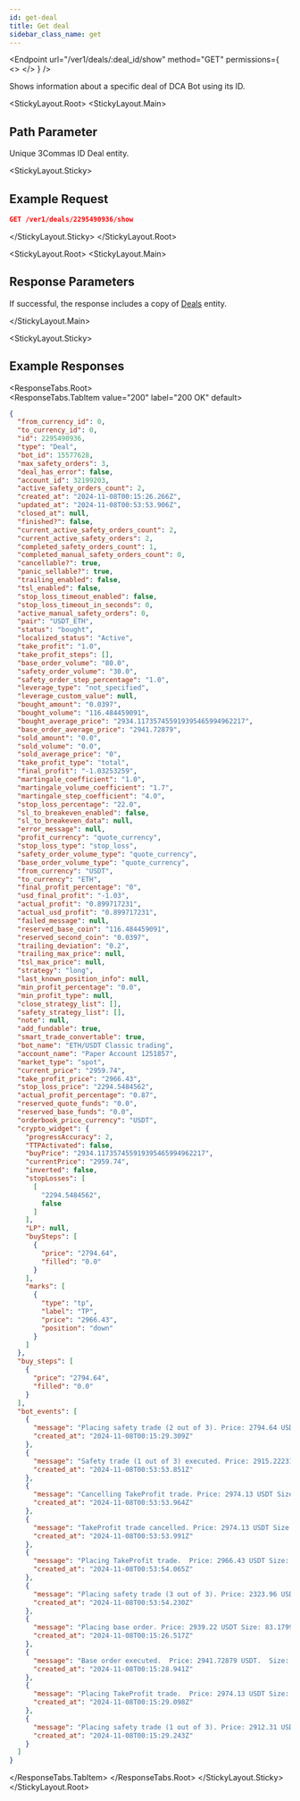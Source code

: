 ```yaml
---
id: get-deal
title: Get deal
sidebar_class_name: get
---
```



<Endpoint
  url="/ver1/deals/:deal_id/show"
  method="GET"
  permissions={
    <>
      <Permission title="Permission" description="BOTS_READ" />
      <Permission title="Security" description="SIGNED" />
    </>
  }
/>

Shows information about a specific deal of DCA Bot using its ID.

<Separator />

<StickyLayout.Root>
<StickyLayout.Main>

## Path Parameter

<ApiParam name='deal_id' type='integer' id="deal_id" required>
  Unique 3Commas ID Deal entity.
</ApiParam>
</StickyLayout.Main>

<StickyLayout.Sticky>

## Example Request

```json
GET /ver1/deals/2295490936/show
```
</StickyLayout.Sticky>
</StickyLayout.Root>

<StickyLayout.Root>
<StickyLayout.Main>

## Response Parameters

If successful, the response includes a copy of [Deals](/dca-bot/deals/0_deal_entity.mdx) entity.

</StickyLayout.Main>

<StickyLayout.Sticky>
## Example Responses
<ResponseTabs.Root>          
<ResponseTabs.TabItem value="200" label="200 OK" default>

```json
{
  "from_currency_id": 0,
  "to_currency_id": 0,
  "id": 2295490936,
  "type": "Deal",
  "bot_id": 15577628,
  "max_safety_orders": 3,
  "deal_has_error": false,
  "account_id": 32199203,
  "active_safety_orders_count": 2,
  "created_at": "2024-11-08T00:15:26.266Z",
  "updated_at": "2024-11-08T00:53:53.906Z",
  "closed_at": null,
  "finished?": false,
  "current_active_safety_orders_count": 2,
  "current_active_safety_orders": 2,
  "completed_safety_orders_count": 1,
  "completed_manual_safety_orders_count": 0,
  "cancellable?": true,
  "panic_sellable?": true,
  "trailing_enabled": false,
  "tsl_enabled": false,
  "stop_loss_timeout_enabled": false,
  "stop_loss_timeout_in_seconds": 0,
  "active_manual_safety_orders": 0,
  "pair": "USDT_ETH",
  "status": "bought",
  "localized_status": "Active",
  "take_profit": "1.0",
  "take_profit_steps": [],
  "base_order_volume": "80.0",
  "safety_order_volume": "30.0",
  "safety_order_step_percentage": "1.0",
  "leverage_type": "not_specified",
  "leverage_custom_value": null,
  "bought_amount": "0.0397",
  "bought_volume": "116.484459091",
  "bought_average_price": "2934.117357455919395465994962217",
  "base_order_average_price": "2941.72879",
  "sold_amount": "0.0",
  "sold_volume": "0.0",
  "sold_average_price": "0",
  "take_profit_type": "total",
  "final_profit": "-1.03253259",
  "martingale_coefficient": "1.0",
  "martingale_volume_coefficient": "1.7",
  "martingale_step_coefficient": "4.0",
  "stop_loss_percentage": "22.0",
  "sl_to_breakeven_enabled": false,
  "sl_to_breakeven_data": null,
  "error_message": null,
  "profit_currency": "quote_currency",
  "stop_loss_type": "stop_loss",
  "safety_order_volume_type": "quote_currency",
  "base_order_volume_type": "quote_currency",
  "from_currency": "USDT",
  "to_currency": "ETH",
  "final_profit_percentage": "0",
  "usd_final_profit": "-1.03",
  "actual_profit": "0.899717231",
  "actual_usd_profit": "0.899717231",
  "failed_message": null,
  "reserved_base_coin": "116.484459091",
  "reserved_second_coin": "0.0397",
  "trailing_deviation": "0.2",
  "trailing_max_price": null,
  "tsl_max_price": null,
  "strategy": "long",
  "last_known_position_info": null,
  "min_profit_percentage": "0.0",
  "min_profit_type": null,
  "close_strategy_list": [],
  "safety_strategy_list": [],
  "note": null,
  "add_fundable": true,
  "smart_trade_convertable": true,
  "bot_name": "ETH/USDT Classic trading",
  "account_name": "Paper Account 1251857",
  "market_type": "spot",
  "current_price": "2959.74",
  "take_profit_price": "2966.43",
  "stop_loss_price": "2294.5484562",
  "actual_profit_percentage": "0.87",
  "reserved_quote_funds": "0.0",
  "reserved_base_funds": "0.0",
  "orderbook_price_currency": "USDT",
  "crypto_widget": {
    "progressAccuracy": 2,
    "TTPАctivated": false,
    "buyPrice": "2934.117357455919395465994962217",
    "currentPrice": "2959.74",
    "inverted": false,
    "stopLosses": [
      [
        "2294.5484562",
        false
      ]
    ],
    "LP": null,
    "buySteps": [
      {
        "price": "2794.64",
        "filled": "0.0"
      }
    ],
    "marks": [
      {
        "type": "tp",
        "label": "TP",
        "price": "2966.43",
        "position": "down"
      }
    ]
  },
  "buy_steps": [
    {
      "price": "2794.64",
      "filled": "0.0"
    }
  ],
  "bot_events": [
    {
      "message": "Placing safety trade (2 out of 3). Price: 2794.64 USDT Size: 54.216016 USDT (Reinvested 2.93921 USDT) (0.0194 ETH)",
      "created_at": "2024-11-08T00:15:29.309Z"
    },
    {
      "message": "Safety trade (1 out of 3) executed. Price: 2915.22231 USDT Size: 33.23353433 USDT (0.0114 ETH)",
      "created_at": "2024-11-08T00:53:53.851Z"
    },
    {
      "message": "Cancelling TakeProfit trade. Price: 2974.13 USDT Size: 84.167879 USDT (0.0283 ETH)",
      "created_at": "2024-11-08T00:53:53.964Z"
    },
    {
      "message": "TakeProfit trade cancelled. Price: 2974.13 USDT Size: 84.167879 USDT (0.0283 ETH)",
      "created_at": "2024-11-08T00:53:53.991Z"
    },
    {
      "message": "Placing TakeProfit trade.  Price: 2966.43 USDT Size: 117.767271 USDT (0.0397 ETH), the price should rise for 1.90% to close the deal",
      "created_at": "2024-11-08T00:53:54.065Z"
    },
    {
      "message": "Placing safety trade (3 out of 3). Price: 2323.96 USDT Size: 89.704856 USDT (Reinvested 2.93921 USDT) (0.0386 ETH)",
      "created_at": "2024-11-08T00:53:54.230Z"
    },
    {
      "message": "Placing base order. Price: 2939.22 USDT Size: 83.179926 USDT (Reinvested 2.93921 USDT) (0.0283 ETH)",
      "created_at": "2024-11-08T00:15:26.517Z"
    },
    {
      "message": "Base order executed.  Price: 2941.72879 USDT.  Size: 83.25092476 USDT (0.0283 ETH)",
      "created_at": "2024-11-08T00:15:28.941Z"
    },
    {
      "message": "Placing TakeProfit trade.  Price: 2974.13 USDT Size: 84.167879 USDT (0.0283 ETH), the price should rise for 1.20% to close the deal",
      "created_at": "2024-11-08T00:15:29.098Z"
    },
    {
      "message": "Placing safety trade (1 out of 3). Price: 2912.31 USDT Size: 33.200334 USDT (Reinvested 2.93921 USDT) (0.0114 ETH)",
      "created_at": "2024-11-08T00:15:29.243Z"
    }
  ]
}
```
</ResponseTabs.TabItem>
</ResponseTabs.Root>
</StickyLayout.Sticky>
</StickyLayout.Root>